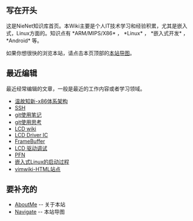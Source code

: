 == 写在开头 ==
这是NieNet知识库首页。本Wiki主要是个人IT技术学习和经验积累，尤其是嵌入式，Linux方面的。知识点有 *ARM/MIPS/X86* ， *Linux* ， *嵌入式开发* ， *Android* 等。

如果你想很快的浏览本站，请点击本页顶部的[[Navigate|本站导图]]。

== 最近编辑 ==
最近经常编辑的文章，一般是最近的工作内容或者学习领域。
* [[温故知新-x86体系架构]]
* [[SSH]]
* [[git使用笔记]]
* [[git使用思考]]
* [[LCD wiki]]
* [[LCD Driver IC]]
* [[FrameBuffer]]
* [[LCD 驱动调试]]
* [[PFN]]
* [[嵌入式Linux的启动过程]]
* [[vimwiki-HTML站点]]

== 要补充的 ==
* [[AboutMe]] -- 关于本站
* [[Navigate]] -- 本站导图

